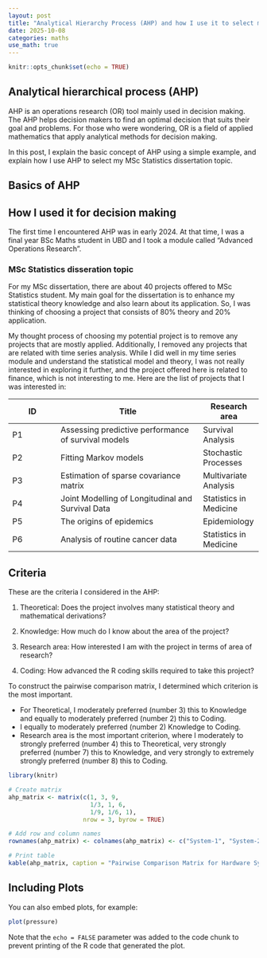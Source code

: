 ```yaml
---
layout: post
title: "Analytical Hierarchy Process (AHP) and how I use it to select my dissertation topic for my MSc Statistics"
date: 2025-10-08
categories: maths
use_math: true
---
```


```r
knitr::opts_chunk$set(echo = TRUE)
```

## Analytical hierarchical process (AHP)

AHP is an operations research (OR) tool mainly used in decision making. The AHP helps decision makers to find an optimal decision that suits their goal and problems. For those who were wondering, OR is a field of applied mathematics that apply analytical methods for decision making.

In this post, I explain the basic concept of AHP using a simple example, and explain how I use AHP to select my MSc Statistics dissertation topic.

## Basics of AHP

## How I used it for decision making

The first time I encountered AHP was in early 2024. At that time, I was a final year BSc Maths student in UBD and I took a module called "Advanced Operations Research".

### MSc Statistics disseration topic

For my MSc dissertation, there are about 40 projects offered to MSc Statistics student. My main goal for the dissertation is to enhance my statistical theory knowledge and also learn about its application. So, I was thinking of choosing a project that consists of 80% theory and 20% application.

My thought process of choosing my potential project is to remove any projects that are mostly applied. Additionally, I removed any projects that are related with time series analysis. While I did well in my time series module and understand the statistical model and theory, I was not really interested in exploring it further, and the project offered here is related to finance, which is not interesting to me. Here are the list of projects that I was interested in:

| ID  | Title                                               | Research area          |
|--------------|-----------------------------------------|-----------------|
| P1  | Assessing predictive performance of survival models | Survival Analysis      |
| P2  | Fitting Markov models                               | Stochastic Processes   |
| P3  | Estimation of sparse covariance matrix              | Multivariate Analysis  |
| P4  | Joint Modelling of Longitudinal and Survival Data   | Statistics in Medicine |
| P5  | The origins of epidemics                            | Epidemiology           |
| P6  | Analysis of routine cancer data                     | Statistics in Medicine |

## Criteria

These are the criteria I considered in the AHP:

1)  Theoretical: Does the project involves many statistical theory and mathematical derivations?

2)  Knowledge: How much do I know about the area of the project?

3)  Research area: How interested I am with the project in terms of area of research?

4)  Coding: How advanced the R coding skills required to take this project?

To construct the pairwise comparison matrix, I determined which criterion is the most important.

-   For Theoretical, I moderately preferred (number 3) this to Knowledge and equally to moderately preferred (number 2) this to Coding.
-   I equally to moderately preferred (number 2) Knowledge to Coding.
-   Research area is the most important criterion, where I moderately to strongly preferred (number 4) this to Theoretical, very strongly preferred (number 7) this to Knowledge, and very strongly to extremely strongly preferred (number 8) this to Coding.

```r
library(knitr)

# Create matrix
ahp_matrix <- matrix(c(1, 3, 9,
                       1/3, 1, 6,
                       1/9, 1/6, 1),
                     nrow = 3, byrow = TRUE)

# Add row and column names
rownames(ahp_matrix) <- colnames(ahp_matrix) <- c("System-1", "System-2", "System-3")

# Print table
kable(ahp_matrix, caption = "Pairwise Comparison Matrix for Hardware Systems")
```

## Including Plots

You can also embed plots, for example:

```r
plot(pressure)
```

Note that the `echo = FALSE` parameter was added to the code chunk to prevent printing of the R code that generated the plot.
